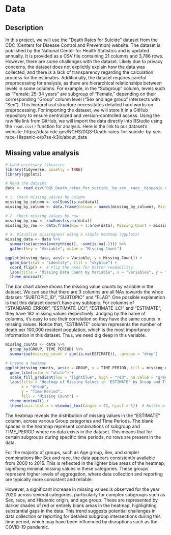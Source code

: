 # Data

## Description

In this project, we will use the "Death Rates for Suicide" dataset from the CDC (Centers for Disease Control and Prevention) website. The dataset is published by the National Center for Health Statistics and is updated annually. It is provided as a CSV file containing 21 columns and 3,786 rows. However, there are some challenges with the dataset. Likely due to privacy concerns, the dataset does not explicitly explain how the data was collected, and there is a lack of transparency regarding the calculation process for the estimates. Additionally, the dataset requires careful preprocessing for analysis, as there are hierarchical relationships between levels in some columns. For example, in the "Subgroup" column, levels such as "Female: 25-34 years" are subgroup of "Female," depending on their corresponding "Group" column level ("Sex and age group" intersects with "Sex"). This hierarchical structure necessitates detailed hard works on preprocessing. For importing the dataset, we will store it in a GitHub repository to ensure centralized and version-controlled access. Using the raw file link from GitHub, we will import the data directly into RStudio using the `read.csv()` function for analysis. Here is the link to our dataset's website: https://data.cdc.gov/NCHS/DQS-Death-rates-for-suicide-by-sex-race-Hispanic-o/p7se-k3ix/about_data


## Missing value analysis

```r
# Load necessary libraries
library(tidyverse, quietly = TRUE)
library(ggplot2)

# Read the dataset
data <- read.csv("DQS_Death_rates_for_suicide__by_sex__race__Hispanic_origin__and_age__United_States_from_CDC_WONDER_20241119.csv")

# 1. Check missing values by column
missing_by_column <- colSums(is.na(data))
missing_by_column <- data.frame(Column = names(missing_by_column), Missing_Count = missing_by_column)

# 2. Check missing values by row
missing_by_row <- rowSums(is.na(data))
missing_by_row <- data.frame(Row = 1:nrow(data), Missing_Count = missing_by_row)

# 3. Visualize missingness using a simple heatmap (ggplot2)
missing_data <- data %>%
  summarise(across(everything(), ~sum(is.na(.)))) %>%
  gather(key = "Variable", value = "Missing_Count")

ggplot(missing_data, aes(x = Variable, y = Missing_Count)) +
  geom_bar(stat = "identity", fill = "skyblue") +
  coord_flip() +  # Flip the axes for better readability
  labs(title = "Missing Data Count by Variable", x = "Variables", y = "Missing Count") +
  theme_minimal()
```

The bar chart above shows the missing value counts by variable in the dataset. We can see that there are 3 columns are all NAs towards the whoe dataset: "SUBTOPIC_ID", "SUBTOPIC" and "FLAG". One possible explanation is that this dataset doesn't have any subtopic. For columns of "STANDARD_ERROR", "ESTIMATE_UCI", "ESTIMATE_LCI" and "ESTIMATE", they have 182 missing values respectively. Judging by the name of columns, it's easy to see their correlation so they have the same counts in missing values. Notice that, "ESTIMATE" column represents the number of death per 100,000 resident population, which is the most importance information in this dataset. Thus, we need dig deep in this variable. 

```r
missing_counts <- data %>%
  group_by(GROUP, TIME_PERIOD) %>%
  summarise(missing_count = sum(is.na(ESTIMATE)), .groups = "drop")

# Create a heatmap
ggplot(missing_counts, aes(x = GROUP, y = TIME_PERIOD, fill = missing_count)) +
  geom_tile(color = "white") +
  scale_fill_gradient(low = "lightblue", high = "red", na.value = "grey80") +
  labs(title = "Heatmap of Missing Values in 'ESTIMATE' by Group and Time Period",
       x = "Group",
       y = "Time Period",
       fill = "Missing Count") +
  theme_minimal() +
  theme(axis.text.x = element_text(angle = 45, hjust = 1))  # Rotate x-axis labels for better readability
```

The heatmap reveals the distribution of missing values in the "ESTIMATE" column, across various Group categories and Time Periods. The blank spaces in the heatmap represent combinations of subgroup and TIME_PERIOD where no data exists in the dataset. This means that for certain subgroups during specific time periods, no rows are present in the data.

For the majority of groups, such as Age group, Sex, and simpler combinations like Sex and race, the data appears consistently available from 2000 to 2015. This is reflected in the lighter blue areas of the heatmap, signifying minimal missing values in these categories. These groups represent higher levels of aggregation, where data collection and reporting are typically more consistent and reliable.

However, a significant increase in missing values is observed for the year 2020 across several categories, particularly for complex subgroups such as Sex, race, and Hispanic origin, and age group. These are represented by darker shades of red or entirely blank areas in the heatmap, highlighting substantial gaps in the data. This trend suggests potential challenges in data collection or reporting for detailed subgroup intersections during this time period, which may have been influenced by disruptions such as the COVID-19 pandemic.










